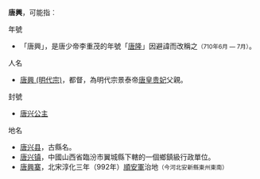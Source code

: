 '''唐興'''，可能指︰

;年號
*「唐興」，是唐少帝李重茂的年號「[[唐隆|唐隆]]」因避諱而改稱之<small>（710年6月 — 7月）</small>。

;人名
*[[唐興_(明代宗)|唐興 (明代宗)]]，都督，為明代宗景泰帝[[唐皇贵妃|唐皇贵妃]]父親。

;封號
*[[唐兴公主|唐兴公主]]

;地名
*[[唐兴县|唐兴县]]，古縣名。
*[[唐兴镇|唐兴镇]]，中國山西省臨汾市翼城縣下轄的一個鄉鎮級行政單位。
*[[唐興寨|唐興寨]]，北宋淳化三年（992年）[[順安軍|順安軍]]治地<small>（今河北安新縣東州東南）</small>

{{消歧義|cat=二字消歧义}}